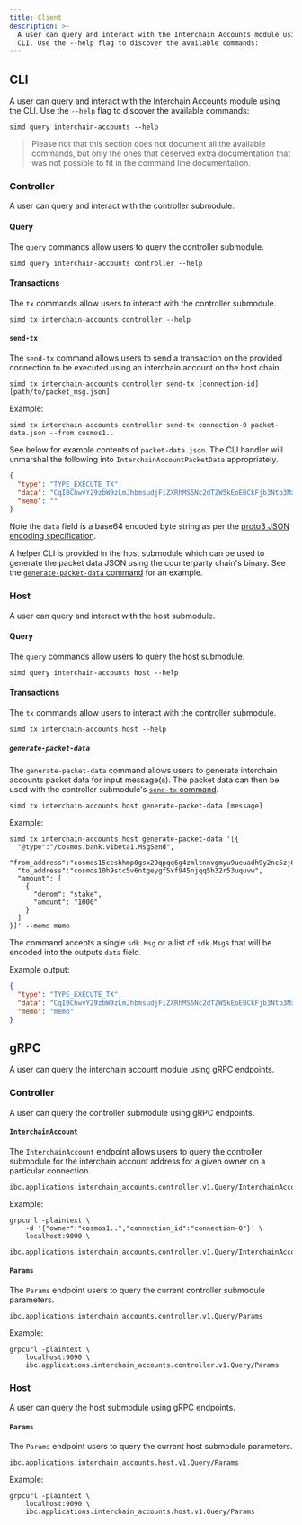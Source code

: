 ```yaml
---
title: Client
description: >-
  A user can query and interact with the Interchain Accounts module using the
  CLI. Use the --help flag to discover the available commands:
---
```

## CLI

A user can query and interact with the Interchain Accounts module using the CLI. Use the `--help` flag to discover the available commands:

```shell
simd query interchain-accounts --help
```

> Please not that this section does not document all the available commands, but only the ones that deserved extra documentation that was not possible to fit in the command line documentation.

### Controller

A user can query and interact with the controller submodule.

#### Query

The `query` commands allow users to query the controller submodule.

```shell
simd query interchain-accounts controller --help
```

#### Transactions

The `tx` commands allow users to interact with the controller submodule.

```shell
simd tx interchain-accounts controller --help
```

#### `send-tx`

The `send-tx` command allows users to send a transaction on the provided connection to be executed using an interchain account on the host chain.

```shell
simd tx interchain-accounts controller send-tx [connection-id] [path/to/packet_msg.json]
```

Example:

```shell
simd tx interchain-accounts controller send-tx connection-0 packet-data.json --from cosmos1..
```

See below for example contents of `packet-data.json`. The CLI handler will unmarshal the following into `InterchainAccountPacketData` appropriately.

```json
{
  "type": "TYPE_EXECUTE_TX",
  "data": "CqIBChwvY29zbW9zLmJhbmsudjFiZXRhMS5Nc2dTZW5kEoEBCkFjb3Ntb3MxNWNjc2hobXAwZ3N4MjlxcHFxNmc0em1sdG5udmdteXU5dWV1YWRoOXkybmM1emowc3psczVndGRkehItY29zbW9zMTBoOXN0YzV2Nm50Z2V5Z2Y1eGY5NDVuanFxNWgzMnI1M3VxdXZ3Gg0KBXN0YWtlEgQxMDAw",
  "memo": ""
}
```

Note the `data` field is a base64 encoded byte string as per the [proto3 JSON encoding specification](https://developers.google.com/protocol-buffers/docs/proto3#json).

A helper CLI is provided in the host submodule which can be used to generate the packet data JSON using the counterparty chain's binary. See the [`generate-packet-data` command](#generate-packet-data) for an example.

### Host

A user can query and interact with the host submodule.

#### Query

The `query` commands allow users to query the host submodule.

```shell
simd query interchain-accounts host --help
```

#### Transactions

The `tx` commands allow users to interact with the controller submodule.

```shell
simd tx interchain-accounts host --help
```

##### `generate-packet-data`

The `generate-packet-data` command allows users to generate interchain accounts packet data for input message(s). The packet data can then be used with the controller submodule's [`send-tx` command](#send-tx).

```shell
simd tx interchain-accounts host generate-packet-data [message]
```

Example:

```shell expandable
simd tx interchain-accounts host generate-packet-data '[{
  "@type":"/cosmos.bank.v1beta1.MsgSend",
  "from_address":"cosmos15ccshhmp0gsx29qpqq6g4zmltnnvgmyu9ueuadh9y2nc5zj0szls5gtddz",
  "to_address":"cosmos10h9stc5v6ntgeygf5xf945njqq5h32r53uquvw",
  "amount": [
    {
      "denom": "stake",
      "amount": "1000"
    }
  ]
}]' --memo memo
```

The command accepts a single `sdk.Msg` or a list of `sdk.Msg`s that will be encoded into the outputs `data` field.

Example output:

```json
{
  "type": "TYPE_EXECUTE_TX",
  "data": "CqIBChwvY29zbW9zLmJhbmsudjFiZXRhMS5Nc2dTZW5kEoEBCkFjb3Ntb3MxNWNjc2hobXAwZ3N4MjlxcHFxNmc0em1sdG5udmdteXU5dWV1YWRoOXkybmM1emowc3psczVndGRkehItY29zbW9zMTBoOXN0YzV2Nm50Z2V5Z2Y1eGY5NDVuanFxNWgzMnI1M3VxdXZ3Gg0KBXN0YWtlEgQxMDAw",
  "memo": "memo"
}
```

## gRPC

A user can query the interchain account module using gRPC endpoints.

### Controller

A user can query the controller submodule using gRPC endpoints.

#### `InterchainAccount`

The `InterchainAccount` endpoint allows users to query the controller submodule for the interchain account address for a given owner on a particular connection.

```shell
ibc.applications.interchain_accounts.controller.v1.Query/InterchainAccount
```

Example:

```shell
grpcurl -plaintext \
    -d '{"owner":"cosmos1..","connection_id":"connection-0"}' \
    localhost:9090 \
    ibc.applications.interchain_accounts.controller.v1.Query/InterchainAccount
```

#### `Params`

The `Params` endpoint users to query the current controller submodule parameters.

```shell
ibc.applications.interchain_accounts.controller.v1.Query/Params
```

Example:

```shell
grpcurl -plaintext \
    localhost:9090 \
    ibc.applications.interchain_accounts.controller.v1.Query/Params
```

### Host

A user can query the host submodule using gRPC endpoints.

#### `Params`

The `Params` endpoint users to query the current host submodule parameters.

```shell
ibc.applications.interchain_accounts.host.v1.Query/Params
```

Example:

```shell
grpcurl -plaintext \
    localhost:9090 \
    ibc.applications.interchain_accounts.host.v1.Query/Params
```
